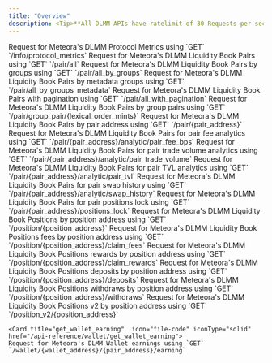 ```yaml
---
title: "Overview"
description: <Tip>**All DLMM APIs have ratelimit of 30 Requests per second or 30 RPS.**</Tip>
---
```


<CardGroup>
  <Card title="get_protocol_metrics"  icon="file-code" iconType="solid" href="/api-reference/protocol-metrics/get_protocol_metrics">
    Request for Meteora's DLMM Protocol Metrics using `GET` `/info/protocol_metrics`
  </Card>

  <Card title="all"  icon="file-code" iconType="solid" href="/api-reference/liquidity-book-pairs/all">
    Request for Meteora's DLMM Liquidity Book Pairs using `GET` `/pair/all`
  </Card>
  <Card title="all_by_groups"  icon="file-code" iconType="solid" href="/api-reference/liquidity-book-pairs/all_by_groups">
    Request for Meteora's DLMM Liquidity Book Pairs by groups using `GET` `/pair/all_by_groups`
  </Card>
  <Card title="all_by_groups_metadata"  icon="file-code" iconType="solid" href="/api-reference/liquidity-book-pairs/all_by_groups_metadata">
    Request for Meteora's DLMM Liquidity Book Pairs by metadata groups using `GET` `/pair/all_by_groups_metadata`
  </Card>
  <Card title="all_with_pagination"  icon="file-code" iconType="solid" href="/api-reference/liquidity-book-pairs/all_with_pagination">
    Request for Meteora's DLMM Liquidity Book Pairs with pagination using `GET` `/pair/all_with_pagination`
  </Card>
  <Card title="get_single_group_pair"  icon="file-code" iconType="solid" href="/api-reference/liquidity-book-pairs/get_single_group_pair">
    Request for Meteora's DLMM Liquidity Book Pairs by group pairs using `GET` `/pair/group_pair/{lexical_order_mints}`
  </Card>
  <Card title="get_pair"  icon="file-code" iconType="solid" href="/api-reference/liquidity-book-pairs/get_pair">
    Request for Meteora's DLMM Liquidity Book Pairs by pair address using `GET` `/pair/{pair_address}`
  </Card>
  <Card title="get_pair_fee_bps_by_days"  icon="file-code" iconType="solid" href="/api-reference/liquidity-book-pairs/get_pair_fee_bps_by_days">
    Request for Meteora's DLMM Liquidity Book Pairs for pair fee analytics using `GET` `/pair/{pair_address}/analytic/pair_fee_bps`
  </Card>
  <Card title="get_pair_volume_by_days"  icon="file-code" iconType="solid" href="/api-reference/liquidity-book-pairs/get_pair_volume_by_days">
    Request for Meteora's DLMM Liquidity Book Pairs for pair trade volume analytics using `GET` `/pair/{pair_address}/analytic/pair_trade_volume`
  </Card> 
  <Card title="get_pair_tvl_by_days"  icon="file-code" iconType="solid" href="/api-reference/liquidity-book-pairs/get_pair_tvl_by_days">
    Request for Meteora's DLMM Liquidity Book Pairs for pair TVL analytics using `GET` `/pair/{pair_address}/analytic/pair_tvl`
  </Card> 
  <Card title="get_pair_swap_records"  icon="file-code" iconType="solid" href="/api-reference/liquidity-book-pairs/get_pair_swap_records">
    Request for Meteora's DLMM Liquidity Book Pairs for pair swap history using `GET` `/pair/{pair_address}/analytic/swap_history`
  </Card> 
  <Card title="get_pair_positions_lock"  icon="file-code" iconType="solid" href="/api-reference/liquidity-book-pairs/get_pair_positions_lock">
    Request for Meteora's DLMM Liquidity Book Pairs for pair positions lock using `GET` `/pair/{pair_address}/positions_lock`
  </Card> 

  <Card title="get_position"  icon="file-code" iconType="solid" href="/api-reference/liquidity-book-positions/get_position">
    Request for Meteora's DLMM Liquidity Book Positions by position address using `GET` `/position/{position_address}`
  </Card> 
  <Card title="get_claim_fees"  icon="file-code" iconType="solid" href="/api-reference/liquidity-book-positions/get_claim_fees">
    Request for Meteora's DLMM Liquidity Book Positions fees by position address using `GET` `/position/{position_address}/claim_fees`
  </Card> 
  <Card title="get_claim_rewards"  icon="file-code" iconType="solid" href="/api-reference/liquidity-book-positions/get_claim_rewards">
    Request for Meteora's DLMM Liquidity Book Positions rewards by position address using `GET` `/position/{position_address}/claim_rewards`
  </Card> 
  <Card title="get_deposits"  icon="file-code" iconType="solid" href="/api-reference/liquidity-book-positions/get_deposits">
    Request for Meteora's DLMM Liquidity Book Positions deposits by position address using `GET` `/position/{position_address}/deposits`
  </Card> 
  <Card title="get_withdraws"  icon="file-code" iconType="solid" href="/api-reference/liquidity-book-positions/get_withdraws">
    Request for Meteora's DLMM Liquidity Book Positions withdraws by position address using `GET` `/position/{position_address}/withdraws`
  </Card> 
  <Card title="get_position_v2"  icon="file-code" iconType="solid" href="/api-reference/liquidity-book-positions/get_position_v2">
    Request for Meteora's DLMM Liquidity Book Positions v2 by position address using `GET` `/position_v2/{position_address}`
  </Card> 

    <Card title="get_wallet_earning"  icon="file-code" iconType="solid" href="/api-reference/wallet/get_wallet_earning">
    Request for Meteora's DLMM Wallet earnings using `GET` `/wallet/{wallet_address}/{pair_address}/earning`
  </Card> 
</CardGroup>